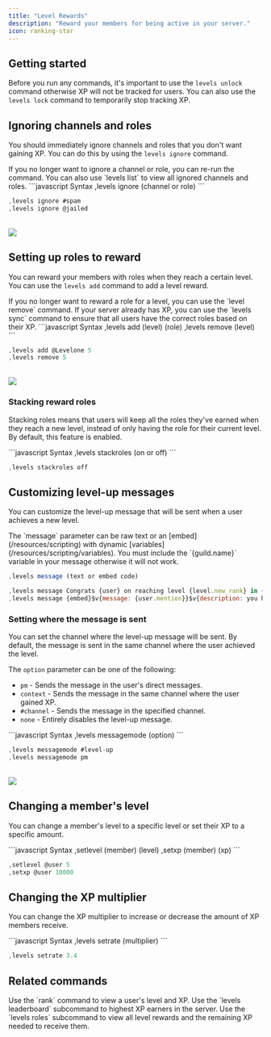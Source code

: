 ```yaml
---
title: "Level Rewards"
description: "Reward your members for being active in your server."
icon: ranking-star
---
```


## Getting started

Before you run any commands, it's important to use the `levels unlock` command otherwise
XP will not be tracked for users. You can also use the `levels lock` command to temporarily stop tracking XP.

## Ignoring channels and roles

You should immediately ignore channels and roles that you don't want gaining XP. You can do this by using the `levels ignore` command.

<Info>
  If you no longer want to ignore a channel or role, you can re-run the command.
  You can also use `levels list` to view all ignored channels and roles.
</Info>

<CodeGroup>
```javascript Syntax
,levels ignore (channel or role)
```

```javascript Example
,levels ignore #spam
,levels ignore @jailed
```

</CodeGroup>
<br />
<Frame>
  <img src="/images/configuration/level-rewards/ignore-channel.png" />
</Frame>

## Setting up roles to reward

You can reward your members with roles when they reach a certain level. You can use the `levels add` command to add a level reward.

<Info>
  If you no longer want to reward a role for a level, you can use the `level
  remove` command.
</Info>
<Tip>If your server already has XP, you can use the `levels sync` command to ensure that all users have the correct roles based on their XP.</Tip>
<CodeGroup>
```javascript Syntax
,levels add (level) (role)
,levels remove (level)
```

```javascript Example
,levels add @Levelone 5
,levels remove 5
```

</CodeGroup>
<br />
<Frame>
  <img src="/images/configuration/level-rewards/setting-roles.png" />
</Frame>

### Stacking reward roles

Stacking roles means that users will keep all the roles they've earned when they reach a new level, instead of only having the role for their current level. By default, this feature is enabled.

<CodeGroup>
```javascript Syntax
,levels stackroles (on or off)
```

```javascript Example
,levels stackroles off
```

</CodeGroup>

## Customizing level-up messages

You can customize the level-up message that will be sent when a user achieves a new level.

<Info>
  The `message` parameter can be raw text or an [embed](/resources/scripting)
  with dynamic [variables](/resources/scripting/variables).
</Info>
<Warning>You must include the `{guild.name}` variable in your message otherwise it will not work.</Warning>
<CodeGroup>

```javascript Syntax
,levels message (text or embed code)
```

```javascript Example
,levels message Congrats {user} on reaching level {level.new_rank} in {guild.name}!
,levels message {embed}$v{message: {user.mention}}$v{description: you have reached level {level.new_rank} in {guild.name}}
```

</CodeGroup>

### Setting where the message is sent

You can set the channel where the level-up message will be sent. By default, the message is sent in the same channel where the user achieved the level.

The `option` parameter can be one of the following:

- `pm` - Sends the message in the user's direct messages.
- `context` - Sends the message in the same channel where the user gained XP.
- `#channel` - Sends the message in the specified channel.
- `none` - Entirely disables the level-up message.

<CodeGroup>
```javascript Syntax
,levels messagemode (option)
```

```javascript Example
,levels messagemode #level-up
,levels messagemode pm
```

</CodeGroup>
<br />
<Frame>
  <img src="/images/configuration/level-rewards/message-mode.png" />
</Frame>

## Changing a member's level

You can change a member's level to a specific level or set their XP to a specific amount.

<CodeGroup>
```javascript Syntax
,setlevel (member) (level)
,setxp (member) (xp)
```

```javascript Example
,setlevel @user 5
,setxp @user 10000
```

</CodeGroup>

## Changing the XP multiplier

You can change the XP multiplier to increase or decrease the amount of XP members receive.

<CodeGroup>
```javascript Syntax
,levels setrate (multiplier)
```

```javascript Example
,levels setrate 3.4
```

</CodeGroup>

## Related commands

<AccordionGroup>
  <Accordion title="Viewing a user's level and XP">
    Use the `rank` command to view a user's level and XP.
  </Accordion>
  <Accordion title="Viewing the XP leaderboard">
    Use the `levels leaderboard` subcommand to highest XP earners in the server.
  </Accordion>
  <Accordion title="Viewing the level rewards">
    Use the `levels roles` subcommand to view all level rewards and the
    remaining XP needed to receive them.
  </Accordion>
</AccordionGroup>
